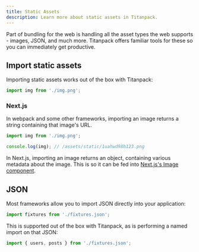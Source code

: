 ```yaml
---
title: Static Assets
description: Learn more about static assets in Titanpack.
---
```


Part of bundling for the web is handling all the asset types the web supports - images, JSON, and much more. Titanpack offers familiar tools for these so you can immediately get productive.

## Import static assets

Importing static assets works out of the box with Titanpack:

```ts title="my-file.ts"
import img from './img.png';
```

### Next.js

In webpack and some other frameworks, importing an image returns a string containing that image's URL.

```ts title="my-file.ts"
import img from './img.png';

console.log(img); // /assets/static/1uahwd98h123.png
```

In Next.js, importing an image returns an object, containing various metadata about the image. This is so it can be fed into [Next.js's Image component](https://nextjs.org/docs/basic-features/image-optimization#local-images).

## JSON

Most frameworks allow you to import JSON directly into your application:

```ts title="my-file.ts"
import fixtures from './fixtures.json';
```

This is supported out of the box with Titanpack, as is performing a named import on that JSON:

```ts title="my-file.ts"
import { users, posts } from './fixtures.json';
```
